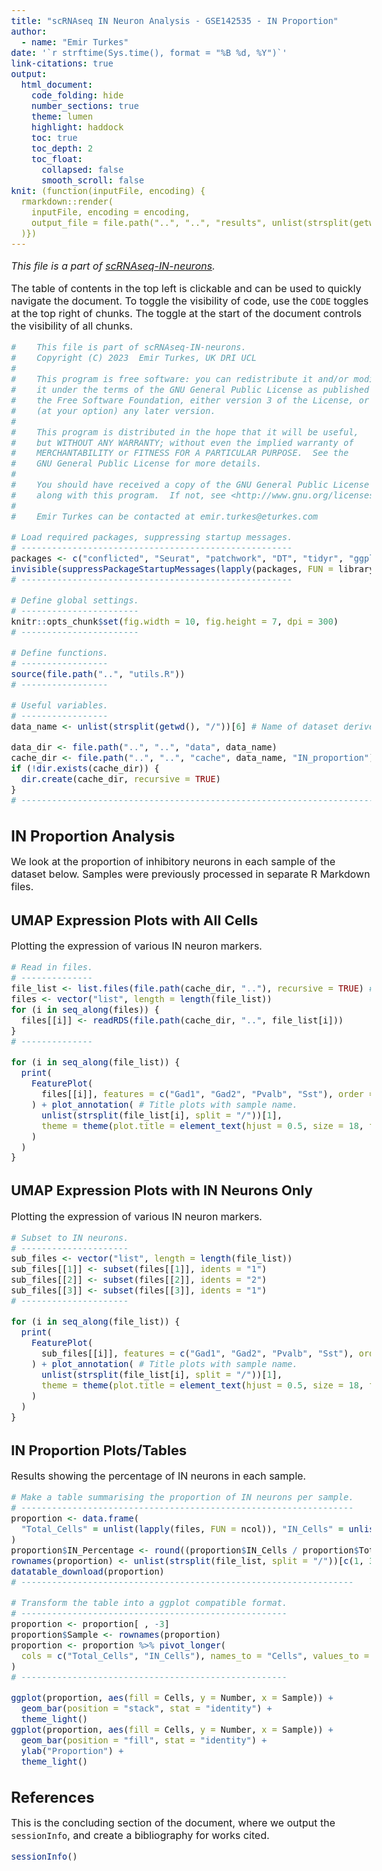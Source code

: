 ```yaml
---
title: "scRNAseq IN Neuron Analysis - GSE142535 - IN Proportion"
author:
  - name: "Emir Turkes"
date: '`r strftime(Sys.time(), format = "%B %d, %Y")`'
link-citations: true
output:
  html_document:
    code_folding: hide
    number_sections: true
    theme: lumen
    highlight: haddock
    toc: true
    toc_depth: 2
    toc_float:
      collapsed: false
      smooth_scroll: false
knit: (function(inputFile, encoding) {
  rmarkdown::render(
    inputFile, encoding = encoding,
    output_file = file.path("..", "..", "results", unlist(strsplit(getwd(), "/"))[6], "IN_proportion.html")
  )})
---
```


<style type="text/css">
body {font-size: 16px;}
h1.title {font-size: 35px;}
h1 {font-size: 24px;}
h2 {font-size: 22px;}
.toc-content {padding-left: 0px; padding-right: 0px;}
div.tocify {width: 100%;}
.tocify-subheader .tocify-item {font-size: 0.95em; padding-left: 25px; text-indent: 0;}
div.main-container {max-width: none; width: 100%;}
</style>

*This file is a part of [scRNAseq-IN-neurons](https://github.com/eturkes/scRNAseq-IN-neurons).*

The table of contents in the top left is clickable and can be used to quickly navigate the document.
To toggle the visibility of code, use the `CODE` toggles at the top right of chunks.
The toggle at the start of the document controls the visibility of all chunks.

```r
#    This file is part of scRNAseq-IN-neurons.
#    Copyright (C) 2023  Emir Turkes, UK DRI UCL
#
#    This program is free software: you can redistribute it and/or modify
#    it under the terms of the GNU General Public License as published by
#    the Free Software Foundation, either version 3 of the License, or
#    (at your option) any later version.
#
#    This program is distributed in the hope that it will be useful,
#    but WITHOUT ANY WARRANTY; without even the implied warranty of
#    MERCHANTABILITY or FITNESS FOR A PARTICULAR PURPOSE.  See the
#    GNU General Public License for more details.
#
#    You should have received a copy of the GNU General Public License
#    along with this program.  If not, see <http://www.gnu.org/licenses/>.
#
#    Emir Turkes can be contacted at emir.turkes@eturkes.com

# Load required packages, suppressing startup messages.
# -----------------------------------------------------
packages <- c("conflicted", "Seurat", "patchwork", "DT", "tidyr", "ggplot2")
invisible(suppressPackageStartupMessages(lapply(packages, FUN = library, character.only = TRUE)))
# -----------------------------------------------------

# Define global settings.
# -----------------------
knitr::opts_chunk$set(fig.width = 10, fig.height = 7, dpi = 300)
# -----------------------

# Define functions.
# -----------------
source(file.path("..", "utils.R"))
# -----------------

# Useful variables.
# -----------------
data_name <- unlist(strsplit(getwd(), "/"))[6] # Name of dataset derived from path.

data_dir <- file.path("..", "..", "data", data_name)
cache_dir <- file.path("..", "..", "cache", data_name, "IN_proportion") # Store intermediate data objects here.
if (!dir.exists(cache_dir)) {
  dir.create(cache_dir, recursive = TRUE)
}
# -------------------------------------------------------------------------
```

# IN Proportion Analysis

We look at the proportion of inhibitory neurons in each sample of the dataset below.
Samples were previously processed in separate R Markdown files.

## UMAP Expression Plots with All Cells

Plotting the expression of various IN neuron markers.

```r
# Read in files.
# --------------
file_list <- list.files(file.path(cache_dir, ".."), recursive = TRUE) # Processed Seurats stored in cache.
files <- vector("list", length = length(file_list))
for (i in seq_along(files)) {
  files[[i]] <- readRDS(file.path(cache_dir, "..", file_list[i]))
}
# --------------

for (i in seq_along(file_list)) {
  print(
    FeaturePlot(
      files[[i]], features = c("Gad1", "Gad2", "Pvalb", "Sst"), order = TRUE, cols = c("lightgrey", "red")
    ) + plot_annotation( # Title plots with sample name.
      unlist(strsplit(file_list[i], split = "/"))[1],
      theme = theme(plot.title = element_text(hjust = 0.5, size = 18, face = "bold"))
    )
  )
}
```

## UMAP Expression Plots with IN Neurons Only

Plotting the expression of various IN neuron markers.

```r
# Subset to IN neurons.
# ---------------------
sub_files <- vector("list", length = length(file_list))
sub_files[[1]] <- subset(files[[1]], idents = "1")
sub_files[[2]] <- subset(files[[2]], idents = "2")
sub_files[[3]] <- subset(files[[3]], idents = "1")
# ---------------------

for (i in seq_along(file_list)) {
  print(
    FeaturePlot(
      sub_files[[i]], features = c("Gad1", "Gad2", "Pvalb", "Sst"), order = TRUE, cols = c("lightgrey", "red")
    ) + plot_annotation( # Title plots with sample name.
      unlist(strsplit(file_list[i], split = "/"))[1],
      theme = theme(plot.title = element_text(hjust = 0.5, size = 18, face = "bold"))
    )
  )
}
```

## IN Proportion Plots/Tables

Results showing the percentage of IN neurons in each sample.

```r
# Make a table summarising the proportion of IN neurons per sample.
# -----------------------------------------------------------------
proportion <- data.frame(
  "Total_Cells" = unlist(lapply(files, FUN = ncol)), "IN_Cells" = unlist(lapply(sub_files, FUN = ncol))
)
proportion$IN_Percentage <- round((proportion$IN_Cells / proportion$Total_Cells) * 100)
rownames(proportion) <- unlist(strsplit(file_list, split = "/"))[c(1, 3, 5)] # Set rownames as sample names.
datatable_download(proportion)
# -----------------------------------------------------------------

# Transform the table into a ggplot compatible format.
# ----------------------------------------------------
proportion <- proportion[ , -3]
proportion$Sample <- rownames(proportion)
proportion <- proportion %>% pivot_longer(
  cols = c("Total_Cells", "IN_Cells"), names_to = "Cells", values_to = "Number"
)
# ----------------------------------------------------

ggplot(proportion, aes(fill = Cells, y = Number, x = Sample)) +
  geom_bar(position = "stack", stat = "identity") +
  theme_light()
ggplot(proportion, aes(fill = Cells, y = Number, x = Sample)) + 
  geom_bar(position = "fill", stat = "identity") +
  ylab("Proportion") +
  theme_light()
```

# References

This is the concluding section of the document, where we output the `sessionInfo`, and create a bibliography for works cited.

```r
sessionInfo()
```
